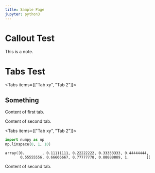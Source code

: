 ```yaml
---
title: Sample Page
jupyter: python3
---
```






# Callout Test

<Callout type='note'>

This is a note.

</Callout>

# Tabs Test

<Tabs items={["Tab xy", "Tab 2"]}>
<Tab value="Tab xy">

## Something

Content of first tab.

</Tab>
<Tab value="Tab 2">

Content of second tab.

</Tab>
</Tabs>

<Tabs items={["Tab xy", "Tab 2"]}>
<Tab value="Tab xy">

```python
import numpy as np
np.linspace(0, 1, 10)
```

``` text
array([0.        , 0.11111111, 0.22222222, 0.33333333, 0.44444444,
       0.55555556, 0.66666667, 0.77777778, 0.88888889, 1.        ])
```

</Tab>
<Tab value="Tab 2">

Content of second tab.

</Tab>
</Tabs>
